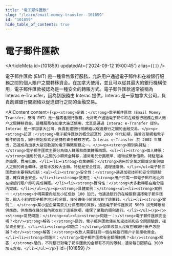 ```yaml
---
title: "電子郵件匯款"
slug: "/learn/email-money-transfer--101859"
id: "101859"
hide_table_of_contents: true
---
```



# 電子郵件匯款

<ArticleMeta id={101859} updatedAt={'2024-09-12 19:00:45'} alias={`[]`} />
<div className='border-solid border-b border-t-0 my-4 border-[var(--ifm-color-gray-300)]' />

電子郵件匯款 (EMT) 是一種零售銀行服務，允許用户通過電子郵件和在線銀行服務之間的個人賬户之間轉移資金。在加拿大使用，並且可以從其最大的銀行機構使用，電子郵件匯款被認為是一種安全的轉賬方式。電子郵件匯款通常被稱為 Interac e-Transfer，因為該服務由 Interac 提供，Interac 是一家加拿大公司，負責創建銀行間網絡以促進銀行之間的金融交易。

<AIContent content={`<p><strong>定義：</strong>電子郵件匯款（Email Money Transfer，簡稱 EMT）是一種零售銀行服務，允許用户通過電子郵件和在線銀行服務在個人賬户之間轉移資金。這種服務在加拿大廣泛使用，尤其是通過 Interac e-Transfer 提供。Interac 是一家加拿大公司，負責創建銀行間網絡以促進銀行之間的金融交易。</p><p><strong>起源：</strong>電子郵件匯款的概念起源於 2000 年代初期，隨着互聯網和電子郵件的普及，銀行開始探索更便捷的資金轉移方式。Interac e-Transfer 於 2002 年推出，迅速成為加拿大最受歡迎的電子轉賬服務之一。</p><p><strong>類別與特點：</strong>電子郵件匯款主要分為個人轉賬和商業轉賬兩類。<ul><li><strong>個人轉賬：</strong>適用於個人之間的小額資金轉移，通常用於分攤賬單、禮物或緊急借款。特點是操作簡便、費用低廉。</li><li><strong>商業轉賬：</strong>適用於企業之間或企業與個人之間的資金轉移，通常涉及較大金額。特點是安全性高、處理速度快。</li></ul>電子郵件匯款的主要特點包括：<ul><li><strong>安全性：</strong>通過加密技術和安全問題驗證，確保資金安全。</li><li><strong>便捷性：</strong>用户只需一個電子郵件地址和在線銀行賬户即可完成轉賬。</li><li><strong>實時性：</strong>大多數轉賬在幾分鐘內完成。</li></ul></p><p><strong>具體案例：</strong><ul><li><strong>案例一：</strong>小明需要向朋友小紅借款 100 加元，他通過銀行的在線服務選擇電子郵件匯款，輸入小紅的電子郵件地址和金額，幾分鐘後小紅就收到了這筆錢。</li><li><strong>案例二：</strong>某小型企業需要支付供應商的貨款，通過電子郵件匯款將 5000 加元轉賬給供應商，供應商在幾分鐘內就收到了這筆款項，確保了業務的順利進行。</li></ul></p><p><strong>常見問題：</strong><ul><li><strong>問題一：</strong>電子郵件匯款安全嗎？<br/><strong>解答：</strong>是的，電子郵件匯款使用加密技術和安全問題驗證，確保資金安全。</li><li><strong>問題二：</strong>如果收款人沒有在線銀行賬户怎麼辦？<br/><strong>解答：</strong>收款人需要註冊一個在線銀行賬户才能接收資金。</li><li><strong>問題三：</strong>電子郵件匯款有金額限制嗎？<br/><strong>解答：</strong>是的，不同銀行對電子郵件匯款的金額有不同的限制，通常每日限額在 3000 加元左右。</li></ul></p>`} id={101859} />
